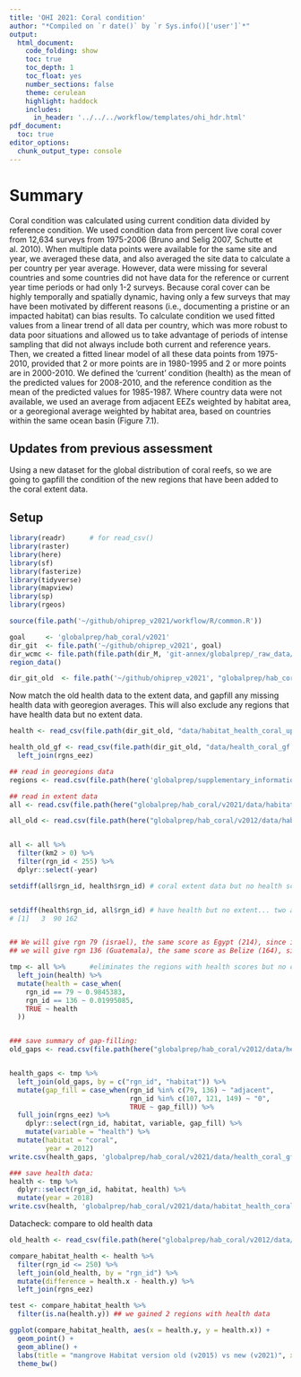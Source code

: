 ```yaml
---
title: 'OHI 2021: Coral condition'
author: "*Compiled on `r date()` by `r Sys.info()['user']`*"
output: 
  html_document:
    code_folding: show
    toc: true
    toc_depth: 1
    toc_float: yes
    number_sections: false
    theme: cerulean
    highlight: haddock
    includes: 
      in_header: '../../../workflow/templates/ohi_hdr.html'
pdf_document:
  toc: true
editor_options: 
  chunk_output_type: console
---
```


# Summary

Coral condition was calculated using current condition data divided by reference condition. We used condition data from percent live coral cover from 12,634 surveys from 1975-2006 (Bruno and Selig 2007, Schutte et al. 2010). When multiple data points were available for the same site and year, we averaged these data, and also averaged the site data to calculate a per country per year average. However, data were missing for several countries and some countries did not have data for the reference or current year time periods or had only 1-2 surveys. Because coral cover can be highly temporally and spatially dynamic, having only a few surveys that may have been motivated by different reasons (i.e., documenting a pristine or an impacted habitat) can bias results. To calculate condition we used fitted values from a linear trend of all data per country, which was more robust to data poor situations and allowed us to take advantage of periods of intense sampling that did not always include both current and reference years. Then, we created a fitted linear model of all these data points from 1975-2010, provided that 2 or more points are in 1980-1995 and 2 or more points are in 2000-2010. We defined the ‘current’ condition (health) as the mean of the predicted values for 2008-2010, and the reference condition as the mean of the predicted values for 1985-1987. Where country data were not available, we used an average from adjacent EEZs weighted by habitat area, or a georegional average weighted by habitat area, based on countries within the same ocean basin (Figure 7.1).


## Updates from previous assessment
Using a new dataset for the global distribution of coral reefs, so we are going to gapfill the condition of the new regions that have been added to the coral extent data. 


## Setup
``` r
library(readr)      # for read_csv()
library(raster)
library(here)
library(sf)
library(fasterize)
library(tidyverse)
library(mapview)
library(sp)
library(rgeos)

source(file.path('~/github/ohiprep_v2021/workflow/R/common.R'))

goal     <- 'globalprep/hab_coral/v2021'
dir_git  <- file.path('~/github/ohiprep_v2021', goal)
dir_wcmc <- file.path(file.path(dir_M, 'git-annex/globalprep/_raw_data/wcmc_coral'))
region_data()

dir_git_old  <- file.path('~/github/ohiprep_v2021', "globalprep/hab_coral/v2012")
```

Now match the old health data to the extent data, and gapfill any missing health data with georegion averages. This will also exclude any regions that have health data but no extent data. 


```r
health <- read_csv(file.path(dir_git_old, "data/habitat_health_coral_updated.csv"))

health_old_gf <- read_csv(file.path(dir_git_old, "data/health_coral_gf.csv")) %>%
  left_join(rgns_eez)

## read in georegions data
regions <- read.csv(file.path(here('globalprep/supplementary_information/v2018/rgn_georegions_wide_2013b.csv')))

## read in extent data
all <- read.csv(file.path(here("globalprep/hab_coral/v2021/data/habitat_extent_coral_updated.csv")))

all_old <- read.csv(file.path(here("globalprep/hab_coral/v2012/data/habitat_extent_coral_updated.csv")))


all <- all %>%
  filter(km2 > 0) %>%
  filter(rgn_id < 255) %>%
  dplyr::select(-year)

setdiff(all$rgn_id, health$rgn_id) # coral extent data but no health score # [1] 79 136


setdiff(health$rgn_id, all$rgn_id) # have health but no extent... two are small islands. One is new zealand. New Zealand does not have a coral reef.. so probably not a big deal. 
# [1]   3  90 162


## We will give rgn 79 (israel), the same score as Egypt (214), since it is adjacent. (health = 0.9845383)
## we will give rgn 136 (Guatemala), the same score as Belize (164), since it is adjacent (health = 0.01995085)

tmp <- all %>%      #eliminates the regions with health scores but no coral
  left_join(health) %>%
  mutate(health = case_when(
    rgn_id == 79 ~ 0.9845383,
    rgn_id == 136 ~ 0.01995085,
    TRUE ~ health
  ))


### save summary of gap-filling:
old_gaps <- read.csv(file.path(here("globalprep/hab_coral/v2012/data/health_coral_gf.csv")))


health_gaps <- tmp %>%
  left_join(old_gaps, by = c("rgn_id", "habitat")) %>%
  mutate(gap_fill = case_when(rgn_id %in% c(79, 136) ~ "adjacent", 
                              rgn_id %in% c(107, 121, 149) ~ "0",
                              TRUE ~ gap_fill)) %>%
  full_join(rgns_eez) %>% 
    dplyr::select(rgn_id, habitat, variable, gap_fill) %>%
    mutate(variable = "health") %>%
  mutate(habitat = "coral", 
         year = 2012) 
write.csv(health_gaps, 'globalprep/hab_coral/v2021/data/health_coral_gf.csv', row.names=FALSE)

### save health data:
health <- tmp %>%
  dplyr::select(rgn_id, habitat, health) %>%
  mutate(year = 2018)
write.csv(health, 'globalprep/hab_coral/v2021/data/habitat_health_coral_updated.csv', row.names=FALSE)

```

Datacheck: compare to old health data

```r
old_health <- read_csv(file.path(here("globalprep/hab_coral/v2012/data/habitat_health_coral_updated.csv")))

compare_habitat_health <- health %>%
  filter(rgn_id <= 250) %>%
  left_join(old_health, by = "rgn_id") %>%
  mutate(difference = health.x - health.y) %>%
  left_join(rgns_eez)

test <- compare_habitat_health %>%
  filter(is.na(health.y)) ## we gained 2 regions with health data

ggplot(compare_habitat_health, aes(x = health.y, y = health.x)) +
  geom_point() +
  geom_abline() +
  labs(title = "mangrove Habitat version old (v2015) vs new (v2021)", x = "old health", y=  "new health") +
  theme_bw()

```



